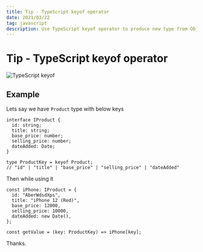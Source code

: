 ```yaml
---
title: Tip - TypeScript keyof operator
date: 2021/03/22
tag: javascript
description: Use TypeScript keyof operator to produce new type from Object
---
```


# Tip - TypeScript keyof operator


<Image
  src="/images/ts-keyof.jsx.svg"
  alt="TypeScript keyof"
  width={1000}
  height={580}
  layout="responsive"
  quality={100}
  className="next-image"
/>

## Example

Lets say we have `Product` type with below keys

```tsx
interface IProduct {
  id: string;
  title: string;
  base_price: number;
  selling_price: number;
  dateAdded: Date;
}

type ProductKey = keyof Product;
// "id" | "title" | "base_price" | "selling_price" | "dateAdded"
```

Then while using it

```tsx
const iPhone: IProduct = {
  id: "AberWdsdXps",
  title: "iPhone 12 (Red)",
  base_price: 12000,
  selling_price: 10000,
  dateAdded: new Date(),
};

const getValue = (key: ProductKey) => iPhone[key];
```

Thanks.
